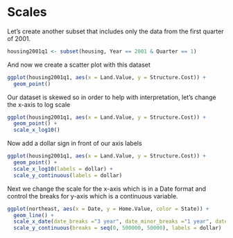 # Scales

Let's create another subset that includes only the data from the first quarter of 2001.

```r
housing2001q1 <- subset(housing, Year == 2001 & Quarter == 1)
```

And now we create a scatter plot with this dataset

```r
ggplot(housing2001q1, aes(x = Land.Value, y = Structure.Cost)) + 
  geom_point()
```

Our dataset is skewed so in order to help with interpretation, let's change the x-axis to log scale

```r
ggplot(housing2001q1, aes(x = Land.Value, y = Structure.Cost)) + 
  geom_point() + 
  scale_x_log10()
```

Now add a dollar sign in front of our axis labels

```r
ggplot(housing2001q1, aes(x = Land.Value, y = Structure.Cost)) + 
  geom_point() + 
  scale_x_log10(labels = dollar) +
  scale_y_continuous(labels = dollar)
```

Next we change the scale for the x-axis which is in a Date format and control the breaks for y-axis which is a continuous variable.

```r
ggplot(northeast, aes(x = Date, y = Home.Value, color = State)) +
  geom_line() +
  scale_x_date(date_breaks ="3 year", date_minor_breaks ="1 year", date_labels = "'%y") +
  scale_y_continuous(breaks = seq(0, 500000, 50000), labels = dollar) 
```



